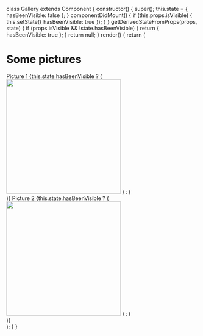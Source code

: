 class Gallery extends Component {
  constructor() {
    super();
    this.state = { hasBeenVisible: false };
  }
  componentDidMount() {
    if (this.props.isVisible) {
      this.setState({ hasBeenVisible: true });
    }
  }
  getDerivedStateFromProps(props, state) {
    if (props.isVisible && !state.hasBeenVisible) {
      return { hasBeenVisible: true };
    }
    return null;
  }
  render() {
    return (
      <div>
        <h1>Some pictures</h1>
        Picture 1
        {this.state.hasBeenVisible ? (
          <img src="http://example.com/image01.jpg" width="300" height="300" />
        ) : (
          <div className="placeholder" />
        )}
        Picture 2
        {this.state.hasBeenVisible ? (
          <img src="http://example.com/image02.jpg" width="300" height="300" />
        ) : (
          <div className="placeholder" />
        )}
      </div>
    );
  }
}